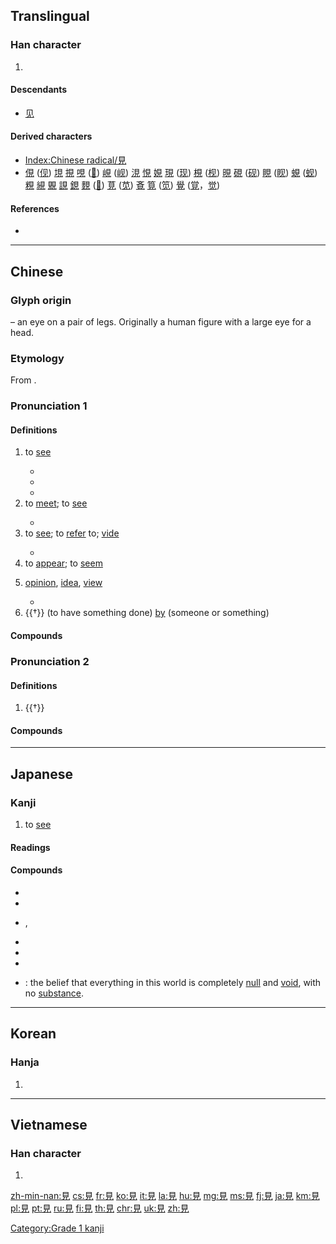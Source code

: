{{character info/new}}
{{also|见|貝|目}}
==Translingual==
{{stroke order|type=animate}}

===Han character===
{{Han char|rn=147|rad=見|as=00|sn=7|four=60210|canj=BUHU|ids=⿱目儿}}

# {{mul-kangxi radical-def}}

====Descendants====
* [[见]]

====Derived characters====
* [[Index:Chinese radical/見]]
* [[俔]] ([[伣]]) [[垷]] [[挸]] [[哯]] ([[𠯟]]) [[峴]] ([[岘]]) [[涀]] [[悓]] [[娊]] [[現]] ([[现]]) [[梘]] ([[枧]]) [[晛]] [[硯]] ([[砚]]) [[睍]] ([[𪾢]]) [[蜆]] ([[蚬]]) [[粯]] [[絸]] [[覞]] [[誢]] [[鋧]] [[麲]] ([[𪎉]]) [[莧]] ([[苋]]) [[斍]] [[筧]] ([[笕]]) [[覺]] ([[覚]]，[[觉]])

====References====
* {{Han ref|kx=1133.010|dkj=34796|dj=1599.080|hdz=63663.010|uh=898B|ud=35211|bh=A8A3|bd=43171}}

----

==Chinese==
{{zh-forms|s=见}}

===Glyph origin===
{{Han etyl}}
{{Han compound|目|t1=eye|儿|t2=human}} – an eye on a pair of legs. Originally a human figure with a large eye for a head.

===Etymology===
From {{inh|zh|sit-pro|*ken ~ m-kjen}}.

===Pronunciation 1===
{{zh-pron
|m=jiàn
|c=gin3
|c-t=gen1
|h=pfs=kien
|mn=kìⁿ/kiàn
|mn_note=kìⁿ - vernacular; kiàn - literary
|w=2ji
|mc=1
|oc=1
|ma=y
|cat=v,n,prep
}}

====Definitions====
{{zh-hanzi}}

# to [[see]]
#: {{zh-x|見 過|to have seen}}
#* {{zh-x|我 從來 沒 見 過 那麼 大 的。|I never '''saw''' one as big as that before.}}
#* {{zh-x|一 日 不 見，如 隔 三 秋|(idiom) one day apart (not '''seeing''' [each other]) seems like three years}}
#* {{zh-x|你 見 過 未 呀？我 見 過，我 真係 見 過。|Have you ever '''seen''' [it]? I've '''seen''' [it]; I've really '''seen''' [it] ''(object unspecified)''.|C-GZ}}
# to [[meet]]; to [[see]]
#: {{zh-x|我們 八 點鐘 見。|We'll '''meet''' at eight.}}
#* {{zh-x|有 位 女士 等 著[着]{zhe} 要 見 你。|There's a lady waiting to '''see''' you.}}
# to [[see]]; to [[refer]] to; [[vide]]
#: {{zh-x|見 下 頁|Please refer to next page.}}
#* {{zh-x|見 下面|see below}}
# to [[appear]]; to [[seem]]
#: {{zh-x|見得|to appear, to seem}}
# [[opinion]], [[idea]], [[view]]
#: {{zh-x|見解|opinion, view}}
#: {{zh-x|意見|opinion, idea}}
#* {{zh-x|依 你 之 見，這 起 謀殺 跟 販毒 有關 嗎？|In your opinion, could the murder be drug - related?}}
# {{†}} (to have something done) [[by]] (someone or something)
#: {{zh-also|被}}

====Compounds====
{{zh-der|一見如舊|尋短見|不見面|察見淵魚|待不見|寡見鮮聞|可見度|五見|且見|一見傾心|一偏之見|不見天日|少見多怪|喜聞樂見|一針見血|一己之見|也不見得|一般見識|寡見少聞|奉見|一見如故|小見識|不見則聲|不見動靜|不見不散|先見|創見|不見世面|偏見|卑見|增廣見聞|一孔之見|天可憐見|先入之見|不見圭角|一隅之見|不見人影|保見|各持己見|四面見光|何見之晚|愚見|傳見|不見輕|意見自由|意見箱|意見溝通|意見|想見|不見識面|常見|恨相見晚|少見|倨見|忽見|待見|可憐見|井蛙之見|世俗之見|不見得|引見|一見鍾情|別識別見|廟見|廝見|各執己見|因難見巧|利弊互見|固執己見|先見之明|一得之見|屢見不鮮|小見|主見|小兒之見|不羞見|乍見|不見|互見|宴見|孤行己見|原始見終|伏見|何以見得|再見|卓見|增長見識|你知我見|保見人|叩見|各執所見|不見輸贏|可見|代見|夢見|不見蹤影|前所未見|司空見慣|中見|因小見大|不見便|不見經傳|寡聞少見|僻見|吹糠見米|同見同知|各抒己見|可見一斑|只見|意見領袖|參見|定見|召見|刀刀見血|八面見光|不見怪|博聞多見|視而不見|瞅見|真知灼見|目見耳聞|拿賊見贓|直抒己見|洞見癥結|機見|所見所聞|略見一斑|灼見真知|望見|拜見|沒個見識|明見萬里|晉見|眼力見兒|穴見小儒|殷見|會見|相見|的見|生情見景|撥雲見日|撞見|所見略同|淺見|書生之見|數見不鮮|獨到之見|有目共見|私見|時見|獨見|推見|歧見|瞧見|捉奸見床|省見|政見|穴見|相見恨晚|種族偏見|稟見|相見無日|秋扇見捐|沒見食面|水清石見|碰見|短見薄識|短見|瞥見|瞅不見|眼見得|朝見|推誠相見|未見|灼見|沒見世面|相形見絀|捉奸見雙|略陳管見|成見|捐棄成見|目不見睫|清晰可見|拜見錢|我見猶憐|拜見禮|正見|晤見|淺見寡識|白日見鬼|淺見薄識|淺見寡聞|淺而易見|深知灼見|沒見識|洽聞博見|活見鬼|洞見|拙見|殫見洽聞|歷歷可見|真誠相見|有見識|所見|明見|明心見性|求見|接見|見而色喜|見棄|避不見面|臆見|見人|見兔呼狗|見面|見告|見俏|見陣|進見禮|見客|見堯於牆|面見|管見|見原|見稱|見識淺短|見笑|見慣司空|遠見|重見天日|見錢眼紅|顯見|見外|見來|見過世面|門戶之見|遠見卓識|陛見|見賢思齊|遇見|見風|見德思齊|載見|耳聞目見|管窺之見|見諭|馬見愁|胸有定見|能見度|見風使帆|高明遠見|見小|針針見血|起見|贄見|見財起意|見仁見知|見難|見絀|見於|見真章|見短|見方|見便|見責|自尋短見|見危致命|見微知萌|見風駛船|見憐|贄見禮|窺見一斑|見笑於人|迭見雜出|窺見|羹牆見堯|見閻王|見幾而作|見鞍思馬|見驥一毛|見不得人|見諒|請見|開心見膽|見天日|見面禮|見機|見肉生根|見紅|見機而作|見喜|見血封喉|見溺不救|見景生情|見機行事|見兔放鷹|見風是雨|見官|見彈求鴞|見高低|見疑|見到|黨見|見旺|見噎廢食|見罪|見事風生|見讓|見駕|見字|陳見|見破|綽見|見光死|鬼見愁|見愛|見新|見怪|蒼蠅見血|見長|花見羞|見齒|顯而易見|老成之見|見習生|見識|開門見山|面見江東|習見|約見|難得一見|羞面見人|證見|預見|見習|見所未見|見風轉篷|見不長|騎牆之見|螞蝗見血|罕見|陋見|見危受命|高見遠識|見惠|開心見誠|見得|見報|見世面|進見|見示|興師見罪|見義勇為|路見不平|錯見|見智見仁|見聞|重見複出|見亮|老成見到|鄙見|鄙夫之見|見性成佛|見付|見賢不隱|遙見|達見水庫|見貌辨色|見聞廣博|見背|雲開見日|迂見|開雲見日|見獵心喜|見危授命|足見|見利忘義|見鬼|高識遠見|見個情|見樣學樣|老鼠見貓|見色忘友|見風使舵|謁見|聽見|見教|觀見|覲見|見風轉舵|見錢眼開|見證|見解|見聞習染|見縫就鑽|見經識經|見精識精|見笑大方|見禮|見神見鬼|見異思遷|見死不救|見效|見慣不驚|見怪不怪|見微知著|見幾|見好就收|見好|見天|見地|見危|見前|見光|見信|見仁見智|見不得|膚見|見縫插針|見多識廣|謬見|識見|高見|見兔顧犬|見證人|立竿見影|見分曉|見利思義}}

===Pronunciation 2===
{{zh-pron
|m=xiàn
|c=jin6
|c-t=yen5
|mc=2
|oc=2+3,2
|cat=v
}}

====Definitions====
{{zh-hanzi}}

# {{†}} {{zh-original|現|to [[appear]]}}

====Compounds====
{{zh-der|fold=1|尸居龍見|情見勢屈|層見疊出|情見勢竭|情見力屈|情見乎辭|層出疊見|情見乎言|圖窮匕見|時隱時見|瑕瑜互見|掣襟肘見|捉襟見肘|氣充文見|捉襟肘見|見在佛|見糧|見錢|踵決肘見|見意|自見|見成|見在|見世報}}

{{zh-cat|Beginning}}

----

==Japanese==

===Kanji===
{{ja-kanji|grade=1|rs=見00}}

# to [[see]]

====Readings====
{{ja-readings
|goon=[[けん]] (ken), [[げん]] (gen)
|kanon=[[けん]] (ken)
|kun=[[みる]] ([[見る]], miru), [[みえる]] ([[見える]], mieru), [[まみえる]] ([[見える]], mamieru), [[みせる]] ([[見せる]], miseru)
}}

====Compounds====
{{der-top}}
* {{ja-r|見解|けんかい}}
* {{ja-r|見聞|けんぶん}}
* {{ja-r|一見|いっけん}}, {{ja-r|一見|いちげん}}
* {{ja-r|所見|しょけん}}
* {{ja-r|初見|しょけん}}
* {{ja-r|必見|ひっけん}}
* {{ja-r|無見|むけん}}: the belief that everything in this world is completely [[null]] and [[void]], with no [[substance]].
{{der-bottom}}

----

==Korean==

===Hanja===
{{ko-hanja|hangeul=[[견]], [[현]]|mr=kyŏn, hyŏn|y=kyen, hyen|eumhun=[[보다|볼]], [[뵙다|뵈올]]|ehrv=bol, boeol|ehmr=pol, poeol|ehy=pol, poy.ol}}

# {{defn|lang=ko|sort=見00}}

[[Category:Grade 1 kanji]]

----

==Vietnamese==

===Han character===
{{vi-hantu|[[kiến]], [[kén]], [[hiện]], [[lương]]}}

# {{defn|lang=vi|sort=見00}}

[[Category:CJKV radicals| ]]

[[zh-min-nan:見]]
[[cs:見]]
[[fr:見]]
[[ko:見]]
[[it:見]]
[[la:見]]
[[hu:見]]
[[mg:見]]
[[ms:見]]
[[fj:見]]
[[ja:見]]
[[km:見]]
[[pl:見]]
[[pt:見]]
[[ru:見]]
[[fi:見]]
[[th:見]]
[[chr:見]]
[[uk:見]]
[[zh:見]]
